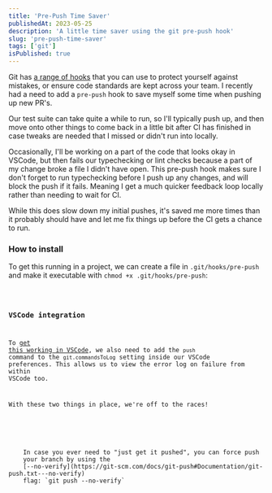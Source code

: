 ```yaml
---
title: 'Pre-Push Time Saver'
publishedAt: 2023-05-25
description: 'A little time saver using the git pre-push hook'
slug: 'pre-push-time-saver'
tags: ['git']
isPublished: true
---
```



Git has [a range of hooks](https://git-scm.com/docs/githooks) that you can use to protect yourself against mistakes, or ensure code standards are kept across your team. I recently had a need to add a `pre-push` hook to save myself some time when pushing up new PR's.

Our test suite can take quite a while to run, so I'll typically push up, and then move onto other things to come back in a little bit after CI has finished in case tweaks are needed that I missed or didn't run into locally.

Occasionally, I'll be working on a part of the code that looks okay in VSCode, but then fails our typechecking or lint checks because a part of my change broke a file I didn't have open. This pre-push hook makes sure I don't forget to run typechecking before I push up any changes, and will block the push if it fails. Meaning I get a much quicker feedback loop locally rather than needing to wait for CI.

While this does slow down my initial pushes, it's saved me more times than it probably should have and let me fix things up before the CI gets a chance to run.

### How to install

To get this running in a project, we can create a file in `.git/hooks/pre-push` and make it executable with `chmod +x .git/hooks/pre-push`:

<Code code={prepush} lang='sh' title='pre-push.sh' />

### VSCode integration

To [get this working in VSCode](https://github.com/microsoft/vscode/issues/132778#issuecomment-1047763835), we also need to add the `push` command to the `git.commandsToLog` setting inside our VSCode preferences. This allows us to view the error log on failure from within VSCode too.

With these two things in place, we're off to the races!

<InfoBox>
  <p>
    In case you ever need to &quot;just get it pushed&quot;, you can force push
    your branch by using the
    [--no-verify](https://git-scm.com/docs/git-push#Documentation/git-push.txt---no-verify)
    flag: `git push --no-verify`
  </p>
</InfoBox>

<PostFooter />

